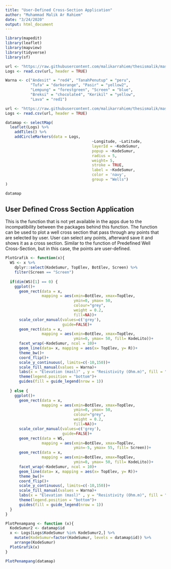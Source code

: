 ---
title: "User-Defined Cross-Section Application"
author: "Muhammad Malik Ar Rahiem"
date: "3/24/2020"
output: html_document
---

```{r setup, include=FALSE, echo = FALSE}
library(mapedit)
library(leaflet)
library(mapview)
library(tidyverse)
library(sf)

url <- "https://raw.githubusercontent.com/malikarrahiem/thesismalik/master/Complete_Logs.csv?token=AMDKGMXFOOP6CAQ4JJ2OJXS6ODU6A"
Logs <- read.csv(url, header = TRUE)

Warna <- c("Andesit" = "red4", "TanahPenutup" = "peru", 
           "Tufa" = "darkorange", "Pasir" = "yellow2", 
           "Lempung" = "forestgreen", "Screen" = "blue",
           "Breksi" = "chocolate4", "Kerikil" = "yellow",
           "Lava" = "red1")

url <- "https://raw.githubusercontent.com/malikarrahiem/thesismalik/master/Complete_Logs.csv?token=AMDKGMXFOOP6CAQ4JJ2OJXS6ODU6A"
Logs <- read.csv(url, header = TRUE)

datamap <- selectMap(
  leaflet(Logs) %>%
    addTiles() %>%
    addCircleMarkers(data = Logs, 
                                      ~Longitude, ~Latitude, 
                                      layerId = ~KodeSumur, 
                                      popup = ~KodeSumur, 
                                      radius = 5, 
                                      weight= 5,
                                      stroke = TRUE,
                                      label = ~KodeSumur,
                                      color = 'navy',
                                      group = "Wells")
)

datamap

```

## User Defined Cross Section Application

This is the function that is not yet available in the apps due to the incompatibility between the packages behind this function. The function can be used to plot a well cross section that pass through any points that are selected by user. User can select any points, afterward save it and shows it as a cross section. Similar to the function of Predefined Well Cross-Section, but in this case, the points are user-defined. 

```{r User-Defined Cross Section, echo=}

PlotGrafik <- function(x){
  WS <- x %>% 
    dplyr::select(KodeSumur, TopElev, BotElev, Screen) %>% 
    filter(Screen == "Screen")
  
  if(dim(WS)[1] == 0) {
    ggplot()+
      geom_rect(data = x,
                mapping = aes(xmin=BotElev, xmax=TopElev, 
                              ymin=0, ymax= 50,
                              colour="grey",
                              weight = 0.2,
                              fill=NA))+
      scale_color_manual(values=c('grey'),
                         guide=FALSE)+
      geom_rect(data = x, 
                mapping = aes(xmin=BotElev, xmax=TopElev, 
                              ymin=0, ymax= 50, fill= KodeLito))+
      facet_wrap(~KodeSumur, ncol = 10)+
      geom_line(data= x, mapping = aes(x= TopElev, y= R))+
      theme_bw()+ 
      coord_flip()+
      scale_y_continuous(, limits=c(-10,150))+
      scale_fill_manual(values = Warna)+
      labs(x = "Elevation (masl)" , y = "Resistivity (Ohm.m)", fill = "Legend")+
      theme(legend.position = "bottom")+
      guides(fill = guide_legend(nrow = 1))
    
  } else {
    ggplot()+
      geom_rect(data = x,
                mapping = aes(xmin=BotElev, xmax=TopElev, 
                              ymin=0, ymax= 50,
                              colour="grey",
                              weight = 0.2,
                              fill=NA))+
      scale_color_manual(values=c('grey'),
                         guide=FALSE)+
      geom_rect(data = WS, 
                mapping = aes(xmin=BotElev, xmax=TopElev, 
                              ymin=-5, ymax= 55, fill= Screen))+
      geom_rect(data = x, 
                mapping = aes(xmin=BotElev, xmax=TopElev, 
                              ymin=0, ymax= 50, fill= KodeLito))+
      facet_wrap(~KodeSumur, ncol = 10)+
      geom_line(data= x, mapping = aes(x= TopElev, y= R))+
      theme_bw()+ 
      coord_flip()+
      scale_y_continuous(, limits=c(-10,150))+
      scale_fill_manual(values = Warna)+
      labs(x = "Elevation (masl)" , y = "Resistivity (Ohm.m)", fill = "Legend")+
      theme(legend.position = "bottom")+
      guides(fill = guide_legend(nrow = 1))
  }
}

PlotPenampang <- function (x){
  KodeSumur2 <- datamap$id
  x <- Logs[Logs$KodeSumur %in% KodeSumur2,] %>% 
    mutate(KodeSumur=factor(KodeSumur, levels = datamap$id)) %>% 
    arrange(KodeSumur)
  PlotGrafik(x)
}

PlotPenampang(datamap)
```
